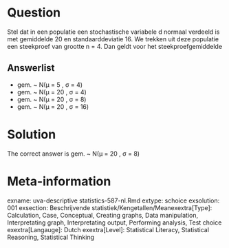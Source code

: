 Question
========

Stel dat in een populatie een stochastische variabele d normaal verdeeld is met gemiddelde 20 en standaarddeviatie 16. We trekken uit deze populatie een steekproef van grootte n = 4. Dan geldt voor het steekproefgemiddelde 

Answerlist
----------
* gem. ~ N(&mu; =  5 , &sigma; =  4)
* gem. ~ N(&mu; = 20 , &sigma; =  4)
* gem. ~ N(&mu; = 20 , &sigma; =  8)
* gem. ~ N(&mu; = 20 , &sigma; = 16)

Solution
========

The correct answer is  gem. ~ N(&mu; = 20 , &sigma; =  8) 

Meta-information
================
exname: uva-descriptive statistics-587-nl.Rmd 
extype: schoice 
exsolution: 001 
exsection: Beschrijvende statistiek/Kengetallen/Meanexextra[Type]: Calculation, Case, Conceptual, Creating graphs, Data manipulation, Interpretating graph, Interpretating output, Performing analysis, Test choice 
exextra[Langauge]: Dutch 
exextra[Level]: Statistical Literacy, Statistical Reasoning, Statistical Thinking 
